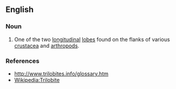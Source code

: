 ==English==

===Noun===
{{en-noun|sg=[[pleural]] [[lobe]]}}

# {{anatomy}} One of the two [[longitudinal]] [[lobe]]s found on the flanks of various [[crustacea]] and [[arthropod]]s. 

===References===
*http://www.trilobites.info/glossary.htm
*[[Wikipedia:Trilobite]]